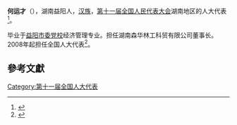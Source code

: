 '''何运才'''（{{bd|1963年||}}），湖南益阳人，[[汉族|汉族]]，[[第十一届全国人民代表大会|第十一届全国人民代表大会]]湖南地区的人大代表<ref>{{cite web|author=新华网|title=第十一届全国人大代表|url=http://news.xinhuanet.com/ziliao/2008-03/03/content_7708230.htm?node=36628|publisher=新华网|accessdate=2014-01-07|archive-date=2014-01-10|archive-url=https://web.archive.org/web/20140110211415/http://news.xinhuanet.com/ziliao/2008-03/03/content_7708230.htm?node=36628|dead-url=no}}</ref>。

毕业于[[益阳市委党校|益阳市委党校]]经济管理专业。担任湖南森华林工科贸有限公司董事长。2008年起担任全国人大代表<ref>{{cite news|title=全国人大代表信息-何运才|url=http://210.82.31.1:8084/delegate/viewDelegate.action?dbid=111727|accessdate=2013-04-05|newspaper=全国人大网|archive-url=https://web.archive.org/web/20140514082334/http://www.npc.gov.cn/delegate/viewDelegate.action?dbid=111727|archive-date=2014-05-14|dead-url=yes}}</ref>。

==參考文獻==
{{reflist}}
[[Category:第十一届全国人大代表|Category:第十一届全国人大代表]]
